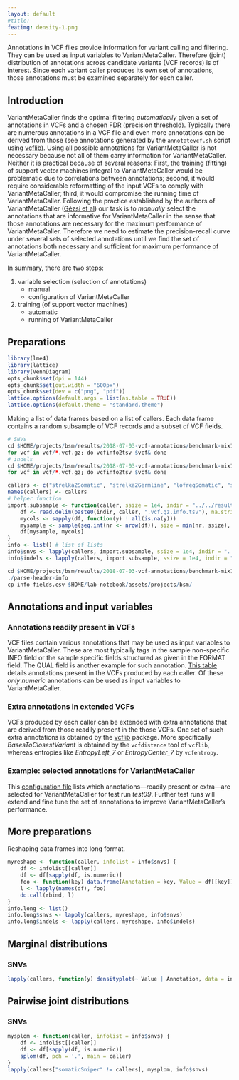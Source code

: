 ```yaml
---
layout: default
#title: 
featimg: density-1.png
---
```


Annotations in VCF files provide information for variant calling and filtering.  They can be used as input variables to VariantMetaCaller.  Therefore (joint) distribution of annotations across candidate variants (VCF records) is of interest.  Since each variant caller produces its own set of annotations, those annotations must be examined separately for each caller.

## Introduction

VariantMetaCaller finds the optimal filtering *automatically* given a set of annotations in VCFs and a chosen FDR (precision threshold).  Typically there are numerous annotations in a VCF file and even more annotations can be derived from those (see annotations generated by the `annotatevcf.sh` script using [vcflib](https://github.com/vcflib/vcflib)).  Using all possible annotations for VariantMetaCaller is not necessary because not all of them carry information for VariantMetaCaller.  Neither it is practical because of several reasons: First, the training (fitting) of support vector machines integral to VariantMetaCaller would be problematic due to correlations between annotations; second, it would require considerable reformatting of the input VCFs to comply with VariantMetaCaller; third, it would compromise the running time of VariantMetaCaller.  Following the practice established by the authors of VariantMetaCaller ([Gézsi et al](https://www.ncbi.nlm.nih.gov/pmc/articles/PMC4625715/)) our task is to *manually* select the annotations that are informative for VariantMetaCaller in the sense that those annotations are necessary for the maximum performance of VariantMetaCaller.  Therefore we need to estimate the precision-recall curve under several sets of selected annotations until we find the set of annotations both necessary and sufficient for maximum performance of VariantMetaCaller.

In summary, there are two steps:

1. variable selection (selection of annotations)
    * manual
    * configuration of VariantMetaCaller
2. training (of support vector machines)
    * automatic
    * running of VariantMetaCaller

## Preparations

```r
library(lme4)
library(lattice)
library(VennDiagram)
opts_chunk$set(dpi = 144)
opts_chunk$set(out.width = "600px")
opts_chunk$set(dev = c("png", "pdf"))
lattice.options(default.args = list(as.table = TRUE))
lattice.options(default.theme = "standard.theme")
```

Making a list of data frames based on a list of callers.  Each data frame contains a random subsample of VCF records and a subset of VCF fields.

```r
# SNVs
cd $HOME/projects/bsm/results/2018-07-03-vcf-annotations/benchmark-mix1a-mix3a/snvs
for vcf in vcf/*.vcf.gz; do vcfinfo2tsv $vcf& done
# indels
cd $HOME/projects/bsm/results/2018-07-03-vcf-annotations/benchmark-mix1a-mix3a/indels
for vcf in vcf/*.vcf.gz; do vcfinfo2tsv $vcf& done
```

```r
callers <- c("strelka2Somatic", "strelka2Germline", "lofreqSomatic", "somaticSniper", "Tnseq")
names(callers) <- callers
# helper function
import.subsample <- function(caller, ssize = 1e4, indir = "../../results/2018-07-03-vcf-annotations/benchmark-mix1a-mix3a/snvs/") {
    df <- read.delim(paste0(indir, caller, ".vcf.gz.info.tsv"), na.strings = c("NA", "."))
    mycols <- sapply(df, function(y) ! all(is.na(y)))
    mysample <- sample(seq.int(nr <- nrow(df)), size = min(nr, ssize), replace = FALSE)
    df[mysample, mycols]
}
info <- list() # list of lists
info$snvs <- lapply(callers, import.subsample, ssize = 1e4, indir = "../../results/2018-07-03-vcf-annotations/benchmark-mix1a-mix3a/snvs/")
info$indels <- lapply(callers, import.subsample, ssize = 1e4, indir = "../../results/2018-07-03-vcf-annotations/benchmark-mix1a-mix3a/indels/")
```

```r
cd $HOME/projects/bsm/results/2018-07-03-vcf-annotations/benchmark-mix1a-mix3a/
./parse-header-info
cp info-fields.csv $HOME/lab-notebook/assets/projects/bsm/
```

## Annotations and input variables

### Annotations readily present in VCFs

VCF files contain various annotations that may be used as input variables to VariantMetaCaller.  These are most typically tags in the sample non-specific INFO field or the sample specific fields structured as given in the FORMAT field.  The QUAL field is another example for such annotation.  [This table]({{ site.baseurl}}/assets/projects/bsm/info-fields.csv) details annotations present in the VCFs produced by each caller.  Of these *only numeric* annotations can be used as input variables to VariantMetaCaller.

### Extra annotations in extended VCFs

VCFs produced by each caller can be extended with extra annotations that are derived from those readily present in the those VCFs.  One set of such extra annotations is obtained by the [vcflib](https://github.com/vcflib/vcflib) package.  More specifically *BasesToClosestVariant* is obtained by the `vcfdistance` tool of `vcflib`, whereas entropies like *EntropyLeft_7* or *EntropyCenter_7* by `vcfentropy`.

### Example: selected annotations for VariantMetaCaller

This [configuration file]({{ site.baseurl}}/assets/projects/bsm/2018-06-22-variant-meta-caller-test/vmc-prioritize-benchmark/test09/definitions.config) lists which annotations---readily present or extra---are selected for VariantMetaCaller for test run *test09*.  Further test runs will extend and fine tune the set of annotations to improve VariantMetaCaller's performance.

## More preparations

Reshaping data frames into long format.

```r
myreshape <- function(caller, infolist = info$snvs) {
    df <- infolist[[caller]]
    df <- df[sapply(df, is.numeric)]
    foo <- function(key) data.frame(Annotation = key, Value = df[[key]])
    l <- lapply(names(df), foo)
    do.call(rbind, l)
}
info.long <- list()
info.long$snvs <- lapply(callers, myreshape, info$snvs)
info.long$indels <- lapply(callers, myreshape, info$indels)
```

## Marginal distributions

### SNVs

```r
lapply(callers, function(y) densityplot(~ Value | Annotation, data = info.long$snvs[[y]], pch = ".", main = y, scales = list(relation = "free")))
```

## Pairwise joint distributions

### SNVs

```r
mysplom <- function(caller, infolist = info$snvs) {
    df <- infolist[[caller]]
    df <- df[sapply(df, is.numeric)]
    splom(df, pch = '.', main = caller)
}
lapply(callers["somaticSniper" != callers], mysplom, info$snvs)
```

